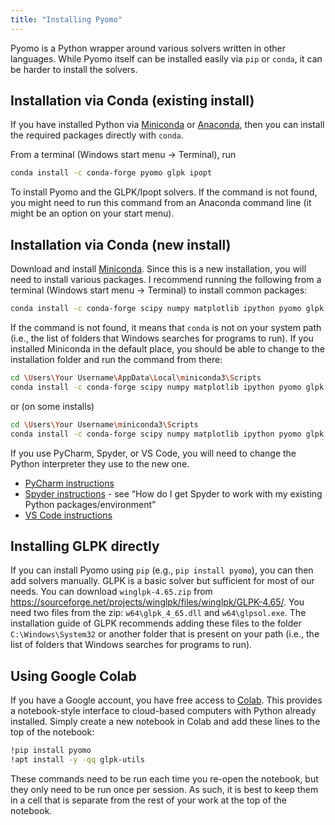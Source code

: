 ```yaml
---
title: "Installing Pyomo"
---
```


Pyomo is a Python wrapper around various solvers written in other languages. While Pyomo itself can be installed easily via `pip` or `conda`, it can be harder to install the solvers.

## Installation via Conda (existing install)

If you have installed Python via [Miniconda](https://docs.anaconda.com/miniconda/miniconda-install/) or [Anaconda](https://www.anaconda.com/), then you can install the required packages directly with `conda`.

From a terminal (Windows start menu → Terminal), run

```bash
conda install -c conda-forge pyomo glpk ipopt
```

To install Pyomo and the GLPK/Ipopt solvers. If the command is not found, you might need to run this command from an Anaconda command line (it might be an option on your start menu). 

## Installation via Conda (new install)

Download and install [Miniconda](https://docs.anaconda.com/miniconda/miniconda-install/). Since this is a new installation, you will need to install various packages. I recommend running the following from a terminal (Windows start menu → Terminal) to install common packages:

```bash
conda install -c conda-forge scipy numpy matplotlib ipython pyomo glpk ipopt
```

If the command is not found, it means that `conda` is not on your system path (i.e., the list of folders that Windows searches for programs to run). If you installed Miniconda in the default place, you should be able to change to the installation folder and run the command from there:

```bash
cd \Users\Your Username\AppData\Local\miniconda3\Scripts
conda install -c conda-forge scipy numpy matplotlib ipython pyomo glpk ipopt
```

or (on some installs)

```bash
cd \Users\Your Username\miniconda3\Scripts
conda install -c conda-forge scipy numpy matplotlib ipython pyomo glpk ipopt
```

If you use PyCharm, Spyder, or VS Code, you will need to change the Python interpreter they use to the new one.

- [PyCharm instructions](https://www.jetbrains.com/help/pycharm/configuring-python-interpreter.html)
- [Spyder instructions](https://docs.spyder-ide.org/current/faq.html) - see "How do I get Spyder to work with my existing Python packages/environment"
- [VS Code instructions](https://code.visualstudio.com/docs/python/environments)

## Installing GLPK directly

If you can install Pyomo using `pip` (e.g., `pip install pyomo`), you can then add solvers manually. GLPK is a basic solver but sufficient for most of our needs. You can download `winglpk-4.65.zip` from <https://sourceforge.net/projects/winglpk/files/winglpk/GLPK-4.65/>. You need two files from the zip: `w64\glpk_4_65.dll` and `w64\glpsol.exe`. The installation guide of GLPK recommends adding these files to the folder `C:\Windows\System32` or another folder that is present on your path (i.e., the list of folders that Windows searches for programs to run).

## Using Google Colab

If you have a Google account, you have free access to [Colab](https://colab.research.google.com/). This provides a notebook-style interface to cloud-based computers with Python already installed. Simply create a new notebook in Colab and add these lines to the top of the notebook:

```bash
!pip install pyomo
!apt install -y -qq glpk-utils
```

These commands need to be run each time you re-open the notebook, but they only need to be run once per session. As such, it is best to keep them in a cell that is separate from the rest of your work at the top of the notebook.
